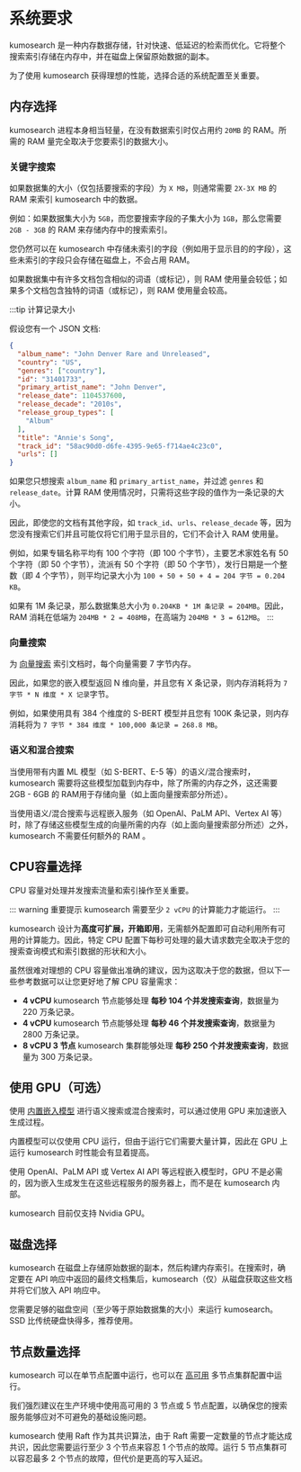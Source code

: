 # 系统要求

kumosearch 是一种内存数据存储，针对快速、低延迟的检索而优化。它将整个搜索索引存储在内存中，并在磁盘上保留原始数据的副本。

为了使用 kumosearch 获得理想的性能，选择合适的系统配置至关重要。

## 内存选择

kumosearch 进程本身相当轻量，在没有数据索引时仅占用约 `20MB` 的 RAM。所需的 RAM 量完全取决于您要索引的数据大小。

### 关键字搜索

如果数据集的大小（仅包括要搜索的字段）为 `X MB`，则通常需要 `2X-3X MB` 的 RAM 来索引 kumosearch 中的数据。

例如：如果数据集大小为 `5GB`，而您要搜索字段的子集大小为 `1GB`，那么您需要 `2GB - 3GB` 的 RAM 来存储内存中的搜索索引。

您仍然可以在 kumosearch 中存储未索引的字段（例如用于显示目的的字段），这些未索引的字段只会存储在磁盘上，不会占用 RAM。

如果数据集中有许多文档包含相似的词语（或标记），则 RAM 使用量会较低；如果多个文档包含独特的词语（或标记），则 RAM 使用量会较高。

:::tip 计算记录大小

假设您有一个 JSON 文档:

```json
{
  "album_name": "John Denver Rare and Unreleased",
  "country": "US",
  "genres": ["country"],
  "id": "31401733",
  "primary_artist_name": "John Denver",
  "release_date": 1104537600,
  "release_decade": "2010s",
  "release_group_types": [
    "Album"
  ],
  "title": "Annie's Song",
  "track_id": "58ac90d0-d6fe-4395-9e65-f714ae4c23c0",
  "urls": []
}
```

如果您只想搜索 `album_name` 和 `primary_artist_name`，并过滤 `genres` 和 `release_date`。计算 RAM 使用情况时，只需将这些字段的值作为一条记录的大小。

因此，即使您的文档有其他字段，如 `track_id`、`urls`、`release_decade` 等，因为您没有搜索它们并且可能仅将它们用于显示目的，它们不会计入 RAM 使用量。

例如，如果专辑名称平均有 100 个字符（即 100 个字节），主要艺术家姓名有 50 个字符（即 50 个字节），流派有 50 个字符（即 50 个字节），发行日期是一个整数（即 4 个字节），则平均记录大小为 `100 + 50 + 50 + 4 = 204 字节 = 0.204 KB`。

如果有 1M 条记录，那么数据集总大小为 `0.204KB * 1M 条记录 = 204MB`。因此，RAM 消耗在低端为 `204MB * 2 = 408MB`，在高端为 `204MB * 3 = 612MB`。
:::

### 向量搜索

为 [向量搜索](../api/kmsearch/vector-search.mdx) 索引文档时，每个向量需要 7 字节内存。

因此，如果您的嵌入模型返回 N 维向量，并且您有 X 条记录，则内存消耗将为 `7 字节 * N 维度 * X 记录`字节。

例如，如果使用具有 384 个维度的 S-BERT 模型并且您有 100K 条记录，则内存消耗将为 `7 字节 * 384 维度 * 100,000 条记录 = 268.8 MB`。

### 语义和混合搜索

当使用带有内置 ML 模型（如 S-BERT、E-5 等）的语义/混合搜索时，kumosearch 需要将这些模型加载到内存中，除了所需的内存之外，这还需要 2GB - 6GB 的 RAM用于存储向量（如上面向量搜索部分所述）。

当使用语义/混合搜索与远程嵌入服务（如 OpenAI、PaLM API、Vertex AI 等）时，除了存储这些模型生成的向量所需的内存（如上面向量搜索部分所述）之外，kumosearch 不需要任何额外的 RAM 。

## CPU容量选择

CPU 容量对处理并发搜索流量和索引操作至关重要。

::: warning 重要提示
kumosearch 需要至少 `2 vCPU` 的计算能力才能运行。
:::

kumosearch 设计为**高度可扩展，开箱即用**，无需额外配置即可自动利用所有可用的计算能力。因此，特定 CPU 配置下每秒可处理的最大请求数完全取决于您的搜索查询模式和索引数据的形状和大小。

虽然很难对理想的 CPU 容量做出准确的建议，因为这取决于您的数据，但以下一些参考数据可以让您更好地了解 CPU 容量需求：

- **4 vCPU** kumosearch 节点能够处理 **每秒 104 个并发搜索查询**，数据量为 220 万条记录。
- **4 vCPU** kumosearch 节点能够处理 **每秒 46 个并发搜索查询**，数据量为 2800 万条记录。
- **8 vCPU 3 节点** kumosearch 集群能够处理 **每秒 250 个并发搜索查询**，数据量为 300 万条记录。

## 使用 GPU（可选）

使用 [内置嵌入模型](../api/kmsearch/vector-search.mdx) 进行语义搜索或混合搜索时，可以通过使用 GPU 来加速嵌入生成过程。

内置模型可以仅使用 CPU 运行，但由于运行它们需要大量计算，因此在 GPU 上运行 kumosearch 时性能会有显着提高。

使用 OpenAI、PaLM API 或 Vertex AI API 等远程嵌入模型时，GPU 不是必需的，因为嵌入生成发生在这些远程服务的服务器上，而不是在 kumosearch 内部。

kumosearch 目前仅支持 Nvidia GPU。

## 磁盘选择

kumosearch 在磁盘上存储原始数据的副本，然后构建内存索引。在搜索时，确定要在 API 响应中返回的最终文档集后，kumosearch（仅）从磁盘获取这些文档并将它们放入 API 响应中。

您需要足够的磁盘空间（至少等于原始数据集的大小）来运行 kumosearch。 SSD 比传统硬盘快得多，推荐使用。

## 节点数量选择

kumosearch 可以在单节点配置中运行，也可以在 [高可用](./high-availability.mdx) 多节点集群配置中运行。

我们强烈建议在生产环境中使用高可用的 3 节点或 5 节点配置，以确保您的搜索服务能够应对不可避免的基础设施问题。

kumosearch 使用 Raft 作为其共识算法，由于 Raft 需要一定数量的节点才能达成共识，因此您需要运行至少 3 个节点来容忍 1 个节点的故障。运行 5 节点集群可以容忍最多 2 个节点的故障，但代价是更高的写入延迟。
